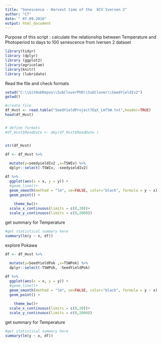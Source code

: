 ```yaml
---
title: "Senescence - Harvest time of the  6CV Iversen 2"
author: "CT"
date: " 07.09.2016"
output: html_document
---
```

Purpose of this script : 
calculate the relationship between Temperature and Photoperiod to days to 100 senescence from Iversen 2 dataset 

```r
library(tidyr)
library (dplyr)
library (ggplot2)
library(agricolae)
library(knitr)
library (lubridate)

```

Read the file and check formats 

```r
setwd("C:\\GitHubRepos\\SubCloverPhD\\SubClover\\SeedYieldIv2")
getwd()

#create file
df_Hvst <- read.table("SeedYieldProject7Eqt_LmTSW.txt",header=TRUE)
head(df_Hvst)


# define formats 
#df_Hvst$ReadDate <- dmy(df_Hvst$ReadDate )


str(df_Hvst)


```


```r

df <- df_Hvst %>%
  
  mutate(y=seedyieldIv2 ,x=TSWIv) %>%
  dplyr::select(-TSWIv, -seedyieldIv2)

df %>%
  ggplot(aes(x = x, y = y)) +
  #geom_line()+
  geom_smooth(method = "lm", se=FALSE, color="black", formula = y ~ x) +
  geom_point() +
               
    theme_bw()+
  scale_x_continuous(limits = c(0,20))+
  scale_y_continuous(limits = c(0,2000))

```
get summary for Temperature 
```r
#get statistical summary here 
summary(lm(y ~ x, df))
```

explore Pokawa
```r

df <- df_Hvst %>%
  
  mutate(y=SeedYieldPok ,x=TSWPok) %>%
  dplyr::select(-TSWPok, -SeedYieldPok)

df %>%
  ggplot(aes(x = x, y = y)) +
  #geom_line()+
  geom_smooth(method = "lm", se=FALSE, color="black", formula = y ~ x) +
  geom_point() +
               
    theme_bw()+
  scale_x_continuous(limits = c(0,20))+
  scale_y_continuous(limits = c(0,2000))

```
get summary for Temperature 
```r
#get statistical summary here 
summary(lm(y ~ x, df))
```

